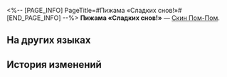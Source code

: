 <%-- [PAGE_INFO]
PageTitle=#Пижама «Сладких снов!»#
[END_PAGE_INFO] --%>
{{Предмет Инфобокс
|id          = 252002
|Изображение = Предмет Пижама «Сладких снов!».png
|Тип         = Скин Пом-Пом
|Инвентарь   = 
|Редкость    = 4
|Эффект      = 
|Описание    = Одежда проводника. Одежду можно надеть в гардеробной комнате Пом-Пом в вагоне для вечеринок.
|Источник1   = [[Магазин «Подарок звёздной пыли»]]
}}
{{Описание|Домашняя пижама, в которой спит Пом-Пом. Обычно она не показывает её другим... Разве что в полусне. Светло-голубой цвет напоминает утреннее небо. Некоторые пассажиры думают, что белый помпон на кончике колпака - это подражание пепеши, но это всего лишь слухи.}}
'''Пижама «Сладких снов!»''' — [[Скин Пом-Пом]].

==На других языках==
{{На других языках
|en   = Sweet Dreams! Pajamas Set
|zhs  = 一晚好梦！睡衣套装
|zht  = 一晚好夢！睡衣套裝
|ja   = おやすみ！パジャマセット
|ko   = 굿 나잇! 잠옷 세트
|es   = Pijama "¡Dulces sueños!"
|fr   = Ensemble pyjama Beaux rêves&nbsp;!
|ru   = Пижама «Сладких снов!»
|th   = เซ็ตชุดนอน - ฝันดีตลอดคืน!
|vi   = Bộ Đồ Ngủ Chúc Ngủ Ngon!
|de   = Schlafanzug-Set: Eine Nacht voller schöner Träume!
|id   = Set Piyama "Mimpi Indah!"
|pt   = Conjunto de Pijamas "Doces Sonhos"!
}}

==История изменений==
{{История изменений|3.6}}